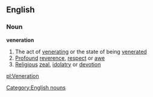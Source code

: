 ==English==
===Noun===
'''veneration'''
#The act of [[venerating]] or the state of being [[venerated]]
#[[Profound]] [[reverence]], [[respect]] or [[awe]]
#[[Religious]] [[zeal]], [[idolatry]] or [[devotion]]
[[Category:English nouns]]

[[pl:Veneration]]